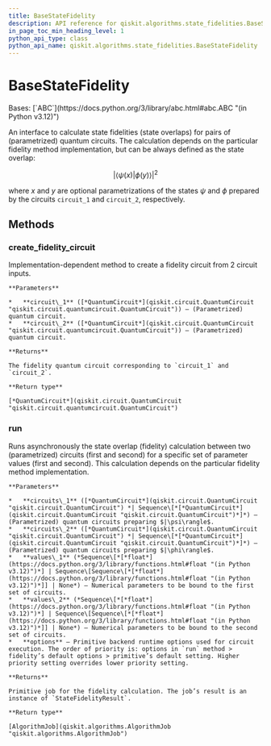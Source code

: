 ```yaml
---
title: BaseStateFidelity
description: API reference for qiskit.algorithms.state_fidelities.BaseStateFidelity
in_page_toc_min_heading_level: 1
python_api_type: class
python_api_name: qiskit.algorithms.state_fidelities.BaseStateFidelity
---
```


# BaseStateFidelity

<Class id="qiskit.algorithms.state_fidelities.BaseStateFidelity" isDedicatedPage={true} github="https://github.com/qiskit/qiskit/tree/stable/0.25/qiskit/algorithms/state_fidelities/base_state_fidelity.py" signature="qiskit.algorithms.state_fidelities.BaseStateFidelity" modifiers="class">
  Bases: [`ABC`](https://docs.python.org/3/library/abc.html#abc.ABC "(in Python v3.12)")

  An interface to calculate state fidelities (state overlaps) for pairs of (parametrized) quantum circuits. The calculation depends on the particular fidelity method implementation, but can be always defined as the state overlap:

$$
|\langle\psi(x)|\phi(y)\rangle|^2
$$

  where $x$ and $y$ are optional parametrizations of the states $\psi$ and $\phi$ prepared by the circuits `circuit_1` and `circuit_2`, respectively.

  ## Methods

  ### create\_fidelity\_circuit

  <Function id="qiskit.algorithms.state_fidelities.BaseStateFidelity.create_fidelity_circuit" signature="create_fidelity_circuit(circuit_1, circuit_2)" modifiers="abstract">
    Implementation-dependent method to create a fidelity circuit from 2 circuit inputs.

    **Parameters**

    *   **circuit\_1** ([*QuantumCircuit*](qiskit.circuit.QuantumCircuit "qiskit.circuit.quantumcircuit.QuantumCircuit")) – (Parametrized) quantum circuit.
    *   **circuit\_2** ([*QuantumCircuit*](qiskit.circuit.QuantumCircuit "qiskit.circuit.quantumcircuit.QuantumCircuit")) – (Parametrized) quantum circuit.

    **Returns**

    The fidelity quantum circuit corresponding to `circuit_1` and `circuit_2`.

    **Return type**

    [*QuantumCircuit*](qiskit.circuit.QuantumCircuit "qiskit.circuit.quantumcircuit.QuantumCircuit")
  </Function>

  ### run

  <Function id="qiskit.algorithms.state_fidelities.BaseStateFidelity.run" signature="run(circuits_1, circuits_2, values_1=None, values_2=None, **options)">
    Runs asynchronously the state overlap (fidelity) calculation between two (parametrized) circuits (first and second) for a specific set of parameter values (first and second). This calculation depends on the particular fidelity method implementation.

    **Parameters**

    *   **circuits\_1** ([*QuantumCircuit*](qiskit.circuit.QuantumCircuit "qiskit.circuit.QuantumCircuit") *| Sequence\[*[*QuantumCircuit*](qiskit.circuit.QuantumCircuit "qiskit.circuit.QuantumCircuit")*]*) – (Parametrized) quantum circuits preparing $|\psi\rangle$.
    *   **circuits\_2** ([*QuantumCircuit*](qiskit.circuit.QuantumCircuit "qiskit.circuit.QuantumCircuit") *| Sequence\[*[*QuantumCircuit*](qiskit.circuit.QuantumCircuit "qiskit.circuit.QuantumCircuit")*]*) – (Parametrized) quantum circuits preparing $|\phi\rangle$.
    *   **values\_1** (*Sequence\[*[*float*](https://docs.python.org/3/library/functions.html#float "(in Python v3.12)")*] | Sequence\[Sequence\[*[*float*](https://docs.python.org/3/library/functions.html#float "(in Python v3.12)")*]] | None*) – Numerical parameters to be bound to the first set of circuits.
    *   **values\_2** (*Sequence\[*[*float*](https://docs.python.org/3/library/functions.html#float "(in Python v3.12)")*] | Sequence\[Sequence\[*[*float*](https://docs.python.org/3/library/functions.html#float "(in Python v3.12)")*]] | None*) – Numerical parameters to be bound to the second set of circuits.
    *   **options** – Primitive backend runtime options used for circuit execution. The order of priority is: options in `run` method > fidelity’s default options > primitive’s default setting. Higher priority setting overrides lower priority setting.

    **Returns**

    Primitive job for the fidelity calculation. The job’s result is an instance of `StateFidelityResult`.

    **Return type**

    [AlgorithmJob](qiskit.algorithms.AlgorithmJob "qiskit.algorithms.AlgorithmJob")
  </Function>
</Class>

